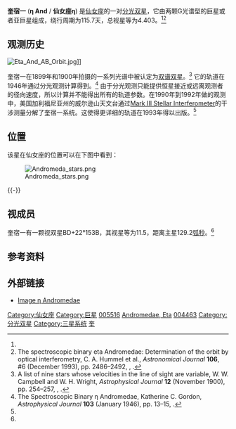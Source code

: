 {{Starbox 2
| name = '''奎宿一'''
| image = [[Image:Eta_And_AB.jpg|200px]]
| caption = 仙女座η A/B。
| epoch = [[J2000.0|J2000.0]]
| equinox = [[J2000.0|J2000.0]] ([[國際天球参考系統|ICRS]])
| constell = [[仙女座|仙女座]]
| ra_system = {{RA|00|57|12.4000}}<ref name=sb0>{{SIMBAD link|eta+and|HD 5516 -- Spectroscopic binary}}, database entry, [[SIMBAD|SIMBAD]].  Accessed on line August 23, 2008.</ref>
| dec_system = {{DEC|+23|25|03.533}}<ref name=sb0 />
| appmag_v_system=4.403<ref name=sb0 />
| u-b_system = +0.69<ref name=bsc1>[http://webviz.u-strasbg.fr/viz-bin/VizieR-5?-out.add=.&-source=V/50/catalog&recno=271 HR 271], database entry, The Bright Star Catalogue,  5th Revised Ed. (Preliminary Version), D. Hoffleit and W. H. Warren, Jr., [[Centre_de_Données_astronomiques_de_Strasbourg|CDS]] ID [http://vizier.u-strasbg.fr/viz-bin/Cat?V/50 V/50].  Accessed on line August 23, 2008.</ref>
| b-v_system = +0.94<ref name=bsc1 />
| r-i_system = +0.48<ref name=bsc1 />
| class_a = G8III-IV<ref name=intf />
| class_b=G8III-IV<ref name=intf />
| radial_v_system = −10.3 ± 0.9<ref name=sb0 />
| prop_mo_ra_system = −43.72<ref name=sb0 />
| prop_mo_dec_system = −46.06<ref name=sb0 />
| parallax = 13.44
| p_error = 0.75
| parallax_footnote = <ref name=sb0 />
| mass_a = 2.6 ± 0.35<ref name=pbx2000>Table 2, Resolved double-lined spectroscopic binaries: A neglected source of hypothesis-free parallaxes and stellar masses, D. Pourbaix, ''Astronomy and Astrophysics Supplement'' '''145''' (August 2000), pp. 215–222, {{Bibcode|2000A&AS..145..215P}}.</ref>
| mass_b = 2.3 ± 0.31<ref name=pbx2000 />
| gravity_a = 2.8<ref name=intf />
| gravity_b = 3.0<ref name=intf />
| absmag_v_a = 0.52 ± 0.06<ref name=intf />
| absmag_v_b = 1.07 ± 0.07<ref name=intf />
| temperature_a = 4900<ref name=intf />
| temperature_b = 4900<ref name=intf />
| luminosity_bolometric_a = 65 ± 3<ref name=intf />
| luminosity_bolometric_b = 39 ± 3<ref name=intf />
| age_system=8×10<sup>8</sup> <ref name=intf />
|orbit_footnote=<ref>Entry 00572+2325,
[http://ad.usno.navy.mil/wds/orb6/orb6orbits.txt Sixth Catalog of Orbits of Visual Binary Stars],
[[United_States_Naval_Observatory|United States Naval Observatory]].  Accessed on line August 27, 2008.</ref>
|period_unitless=115.72 ± 0.01 [[day|d]]
|axis_unitless=10.37 ± 0.03 [[arcsecond|mas]]
|periastron=48013 ± 1 [[Modified_Julian_date|MJD]]
|inclination=30.5 ± 0.4
|node=69.4 ± 0.5
|eccentricity=0.006 ± 0.002
|periarg=215 ± 4
| names=η And, Eta Andromedae, Eta And, [[Flamsteed_designation|38 Andromedae]], 38 And, [[Double_star_designation|MKT 2]], [[Double_star_designation|FOX 116A]], [[Durchmusterung|BD]]+22°153, [[Catalog_of_Components_of_Double_and_Multiple_Stars|CCDM]] J00572+2325A, [[Fifth_Fundamental_Catalogue|FK5]] 2060, [[Boss_General_Catalogue|GC]] 1136, [[Henry_Draper_Catalogue|HD]] 5516, [[Hipparcos_Catalogue|HIP]] 4463, [[Bright_Star_Catalogue|HR]] 271, [[Index_Catalogue_of_Visual_Double_Stars|IDS]] 00519+2253 A, [[PPM_Star_Catalogue|PPM]] 90327, [[Smithsonian_Astrophysical_Observatory_Star_Catalog|SAO]] 74388, [[Washington_Double_Star_Catalog|WDS]] 00572+2325A/Aa.<ref name=sb0 /><ref name=wds0>Entry 00572+2325, discoverer code MKT   2, components Aa, 
[http://ad.usno.navy.mil/wds/wdsnewframe1.html The Washington Double Star Catalog] {{webarchive|url=https://web.archive.org/web/20080412091309/http://ad.usno.navy.mil/wds/wdsnewframe1.html |date=2008-04-12 }},
[[United_States_Naval_Observatory|United States Naval Observatory]].  Accessed on line August 27, 2008.</ref><ref name=wds />
| simbad_system=eta+and}}

'''奎宿一''' ('''η And''' / '''仙女座η''') 是[[仙女座|仙女座]]的一对[[分光双星|分光双星]]，它由两颗G光谱型的巨星或者亚巨星组成，绕行周期为115.7天，总视星等为4.403。<ref name=sb0 /><ref name=intf>The spectroscopic binary eta Andromedae: Determination of the orbit by optical interferometry, C. A. Hummel et al., ''Astronomical Journal'' '''106''', #6 (December 1993), pp. 2486–2492, {{Bibcode|1993AJ....106.2486H}}, {{doi|10.1086/116816}}.</ref>

==观测历史==
[[Image:Eta_And_AB_Orbit.jpg|thumb]]]]

奎宿一在1899年和1900年拍摄的一系列光谱中被认定为[[双谱双星|双谱双星]]。<ref>A list of nine stars whose velocities in the line of sight are variable, W. W. Campbell and W. H. Wright, ''Astrophysical Journal'' '''12''' (November 1900), pp. 254–257, {{Bibcode|1900ApJ....12..254C}}, {{doi|10.1086/140765}}.</ref> 它的轨道在1946年通过分光观测计算得到。<ref>The Spectroscopic Binary η Andromedae, Katherine C. Gordon, ''Astrophysical Journal'' '''103''' (January 1946), pp. 13–15, {{Bibcode|1946ApJ...103...13G}}.</ref> 由于分光观测只能提供恒星接近或远离观测者的径向速度，所以计算并不能得出所有的轨道参数。在1990年到1992年做的观测中，美国加利福尼亚州的威尔逊山天文台通过[[Mark_III_Stellar_Interferometer|Mark III Stellar Interferometer]]的干涉测量分解了奎宿一系统。这使得更详细的轨道在1993年得以出版。<ref name=intf />

==位置==
该星在仙女座的位置可以在下图中看到：

[[Image:Andromeda_stars.png|thumb]]

{{-}}

==视成员==
{{Starbox begin|name=BD+22°153B}}
{{Starbox observe
|constell = [[仙女座|仙女座]]
|星官= [[奎宿|奎宿]] [[:Category:奎_(星官)|奎]] 
|epoch = [[J2000.0|J2000.0]] ([[國際天球参考系統|ICRS]])
|ra = {{RA|00|57|04.9}}<ref name=sb1>{{SIMBAD link|BD%2B22+153B|BD+22 153B  -- Star in double system}}, database entry, [[SIMBAD|SIMBAD]].  Accessed on line August 22, 2008.</ref>
|dec = {{DEC|+23|23|43}}<ref name=sb1 />
|appmag_v = 11.5<ref name=sb1 />
}}
{{Starbox relpos
|epoch = 1997
|primary=η And
|posang= 232
|posangref = <ref name=wds>Entry 00572+2325, discoverer code FOX 116, components AB, 
[http://ad.usno.navy.mil/wds/wdsnewframe1.html The Washington Double Star Catalog] {{webarchive|url=https://web.archive.org/web/20080412091309/http://ad.usno.navy.mil/wds/wdsnewframe1.html |date=2008-04-12 }},
[[United_States_Naval_Observatory|United States Naval Observatory]].  Accessed on line August 23, 2008.</ref>
|angdistsec= 129.2
|angdistref = <ref name=wds />
}}
{{Starbox reference
|Simbad=BD%2B22+153B}}
{{Starbox catalog|names=[[Double_star_designation|FOX 116B]], [[Durchmusterung|BD]]+22°153B, [[Catalog_of_Components_of_Double_and_Multiple_Stars|CCDM]] J00572+2325B, [[Index_Catalogue_of_Visual_Double_Stars|IDS]] 00519+2253 B, [[Washington_Double_Star_Catalog|WDS]] 00572+2325B.<ref name=wds /><ref name=sb1 />}}
{{Starbox end}}

奎宿一有一颗视双星BD+22°153B，其视星等为11.5，距离主星129.2[[弧秒|弧秒]]。<ref name=wds />

==参考资料==
{{reflist}}

==外部链接==
* [http://aladin.u-strasbg.fr/AladinPreview?-c=HD+++5516&ident=HD+++5516&submit=Aladin+previewer Image η Andromedae]

{{Stars of Andromeda}}
{{星官|奎宿|16|23}}
{{Sky|00|57|12.4000|+|23|25|03.533|240}}

[[Category:仙女座|Category:仙女座]]
[[Category:巨星|Category:巨星]]
[[Category:HD和HDE天體|005516]]
[[Category:拜耳天体|Andromedae, Eta]]
[[Category:HIP天體|004463]]
[[Category:分光双星|Category:分光双星]]
[[Category:三星系统|Category:三星系统]]
[[Category:奎_(星官)|奎]]